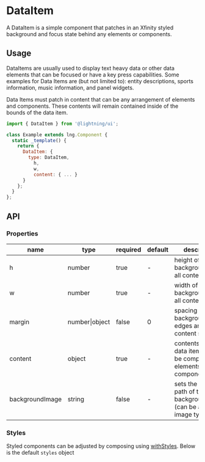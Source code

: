 
# DataItem

A DataItem is a simple component that patches in an Xfinity styled background and focus state behind any elements or components.

## Usage

DataItems are usually used to display text heavy data or other data elements that can be focused or have a key press capabilities. Some examples for Data Items are (but not limited to): entity descriptions, sports information, music information, and panel widgets.

Data Items must patch in content that can be any arrangement of elements and components. These contents will remain contained inside of the bounds of the data item.

```js
import { DataItem } from '@lightning/ui';

class Example extends lng.Component {
  static _template() {
    return {
      DataItem: {
        type: DataItem,
          h,
          w,
          content: { ... }
      }
    };
  }
};
```

<Canvas>
  <Story id="patterns-dataitem--basic" />
</Canvas>

## API

### Properties

name|type|required|default|description
--|--|--|--|--
h|number|true|-|height of background and all contents inside
w|number|true|-|width of background and all contents inside
margin|number\|object|false|0|spacing between background edges and content start
content|object|true|-|contents inside of data item that can be composed of elements and component
backgroundImage|string|false|-|sets the source path of the backgroundImage (can be any image type)

### Styles

Styled components can be adjusted by composing using [withStyles](?path=/docs/mixins-withstyles--basic). Below is the default `styles` object

<Theme theme={DataItem.styles} />
